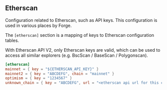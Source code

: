 ## Etherscan

Configuration related to Etherscan, such as API keys. This configuration is used in various places by Forge.

The `[etherscan]` section is a mapping of keys to Etherscan configuration tables.

With Etherscan API V2, only Etherscan keys are valid, which can be used to access all similar explorers (e.g. BscScan / BaseScan / Polygonscan).

```toml
[etherscan]
mainnet = { key = "${ETHERSCAN_API_KEY}" }
mainnet2 = { key = "ABCDEFG", chain = "mainnet" }
optimism = { key = "1234567" }
unknown_chain = { key = "ABCDEFG", url = "<etherscan api url for this chain>" }
```
